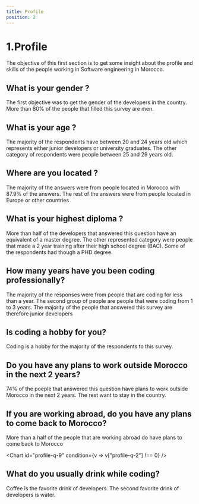 ```yaml
---
title: Profile
position: 2
---
```


# 1.Profile

The objective of this first section is to get some insight about the profile and skills of the people working in Software engineering in Morocco.

## What is your gender ?

The first objective was to get the gender of the developers in the country. More than 80% of the people that filled this survey are men.

<Chart id="profile-q-0" pie title={false} />


## What is your age ?

The majority of the respondents have between 20 and 24 years old which represents either junior developers or university graduates. The other category of respondents were people between 25 and 29 years old. 

<Chart id="profile-q-1" />

## Where are you located ?

The majority of the answers were from people located in Morocco with 87.9% of the answers. The rest of the answers were from people located in Europe or other countries

<Chart id="profile-q-2" />

## What is your highest diploma ?

More than half of the developers that answered this question have an equivalent of a master degree. The other represented category were people that made a 2 year training after their high school degree (BAC). Some of the respondents had though a PHD degree.

<Chart id="profile-q-4" pie />

## How many years have you been coding professionally?

The majority of the responses were from people that are coding for less than a year. The second group of people are people that were coding from 1 to 3 years. The majority of the people that answered this survey are therefore junior developers

<Chart id="profile-q-5" />

## Is coding a hobby for you?

Coding is a hobby for the majority of the respondents to this survey.

<Chart id="profile-q-6" />

## Do you have any plans to work outside Morocco in the next 2 years?

74% of the poeple that answered this question have plans to work outside Morocco in the next 2 years. The rest want to stay in the country.

<Chart id="profile-q-8" />

## If you are working abroad, do you have any plans to come back to Morocco?

More than a half of the people that are working abroad do have plans to come back to Morocco 

<Chart id="profile-q-9" condition={v => v["profile-q-2"] !== 0} />

## What do you usually drink while coding?

Coffee is the favorite drink of developers. The second favorite drink of developers is water.

<Chart id="profile-q-15" />
